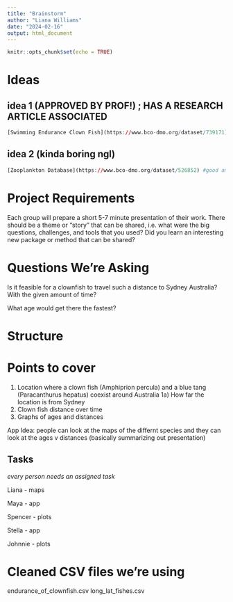 ```yaml
---
title: "Brainstorm"
author: "Liana Williams"
date: "2024-02-16"
output: html_document
---
```


```r
knitr::opts_chunk$set(echo = TRUE)
```

# Ideas

## idea 1 (APPROVED BY PROF!) ; HAS A RESEARCH ARTICLE ASSOCIATED
```r
[Swimming Endurance Clown Fish](https://www.bco-dmo.org/dataset/739171) #inspired by Clownfish in Finding Nemo; not too long
```

## idea 2 (kinda boring ngl)
```r
[Zooplankton Database](https://www.bco-dmo.org/dataset/526852) #good amount of quantitative vs. categorical data 
```


# Project Requirements  
Each group will prepare a short 5-7 minute presentation of their work. There should be a theme or "story" that can be shared, i.e. what were the big questions, challenges, and tools that you used? Did you learn an interesting new package or method that can be shared?

# Questions We're Asking
Is it feasible for a clownfish to travel such a distance to Sydney Australia? With the given amount of time?

What age would get there the fastest? 
 
# Structure

# Points to cover
1) Location where a clown fish (Amphiprion percula) and a blue tang (Paracanthurus hepatus) coexist around Australia 
1a) How far the location is from Sydney
2) Clown fish distance over time
3) Graphs of ages and distances 

App Idea: people can look at the maps of the differnt species and they can look at the ages v distances (basically summarizing out presentation)

## Tasks
*every person needs an assigned task*

Liana - maps 

Maya - app

Spencer - plots

Stella - app

Johnnie - plots

# Cleaned CSV files we're using
endurance_of_clownfish.csv
long_lat_fishes.csv



